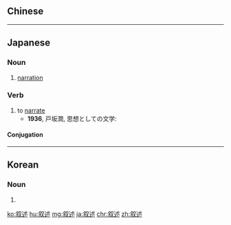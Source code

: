 {{also|敘述|敍述}}
==Chinese==
{{zh-see|敘述}}

----

==Japanese==
{{ja-kanjitab|じょ|じゅつ|yomi=on}}

===Noun===
{{ja-noun|じょじゅつ}}

# [[narration]]

===Verb===
{{ja-verb-suru|じょじゅつ}}

# to [[narrate]]
#* '''1936''', 戸坂潤, 思想としての文学:
#*: {{ja-usex|哲学は、普通の言葉や文章を中心として'''叙述'''される。|てつがく は、 ふつう の ことば や ぶんしょう を ちゅうしん として '''じょじゅつ''' される。|Philosophy is related using ordinary words and sentences as the core.}}

====Conjugation====
{{ja-suru|じょじゅつ}}

----

==Korean==
{{ko-hanjatab}}

===Noun===
{{ko-noun|hj|hangeul=서술}}

# {{hanja form of|서술|[[description]], [[depiction]], [[narration]]}}

[[ko:叙述]]
[[hu:叙述]]
[[mg:叙述]]
[[ja:叙述]]
[[chr:叙述]]
[[zh:叙述]]